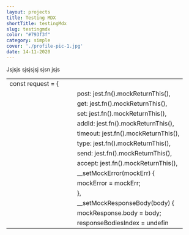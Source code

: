 ```yaml
---
layout: projects
title: Testing MDX
shortTitle: testingMdx
slug: testingmdx
color: "#793f3f"
category: simple
cover: './profile-pic-1.jpg'
date: 14-11-2020
---
```

Jsjsjs sjsjsjsj sjsn jsjs



|                   |     |     |                                       |
| ----------------- | --- | --- | ------------------------------------- |
| const request = { |     |     |                                       |
|                   |     |     |  post: jest.fn().mockReturnThis(),    |
|                   |     |     |  get: jest.fn().mockReturnThis(),     |
|                   |     |     |  set: jest.fn().mockReturnThis(),     |
|                   |     |     |  addId: jest.fn().mockReturnThis(),   |
|                   |     |     |  timeout: jest.fn().mockReturnThis(), |
|                   |     |     |  type: jest.fn().mockReturnThis(),    |
|                   |     |     |  send: jest.fn().mockReturnThis(),    |
|                   |     |     |  accept: jest.fn().mockReturnThis(),  |
|                   |     |     |  __setMockError(mockErr) {            |
|                   |     |     |  mockError = mockErr;                 |
|                   |     |     |  },                                   |
|                   |     |     |  __setMockResponseBody(body) {        |
|                   |     |     |  mockResponse.body = body;            |
|                   |     |     |  responseBodiesIndex = undefin        |

